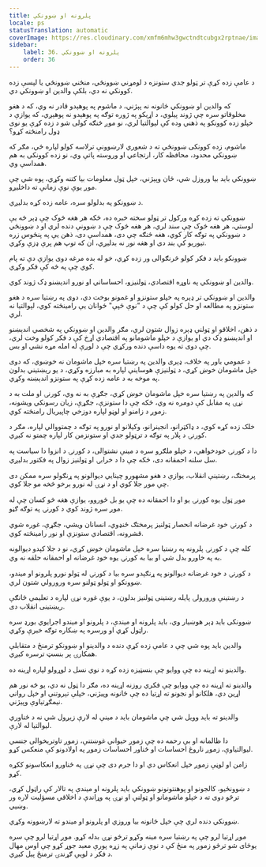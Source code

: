 ```yaml
---
title: پلرونه او ښوونکي
locale: ps
statusTranslation: automatic
coverImage: https://res.cloudinary.com/xmfm6mhw3gwctndtcubgx2rptnae/image/upload/v1740337243/small_cover_educacion_fundamental_a051170f1c.webp
sidebar:
    label: 36. پلرونه او ښوونکي
    order: 36
---
```

د عامې زده کړې تر ټولو جدي ستونزه د لومړني ښوونځي، منځني ښوونځي یا لېسې زده کوونکي نه دي، بلکې والدین او ښوونکي دي.

که والدین او ښوونکي ځانونه نه پېژني، د ماشوم په پوهېدو قادر نه وي، که د هغو مخلوقاتو سره چې ژوند پیلوي، د اړیکو په ژوره توګه په پوهېدو نه پوهېږي، که یوازې د خپلو زده کوونکو په ذهني وده کې لېوالتیا لري، نو موږ څنګه کولی شو د زده کړې یو نوی ډول رامنځته کړو؟

ماشوم، زده کوونکی ښوونځي ته د شعوري لارښوونې ترلاسه کولو لپاره ځي، مګر که ښوونکي محدود، محافظه کار، ارتجاعي او وروسته پاتې وي، نو زده کوونکی به هم همداسې وي.

ښوونکي باید بیا وروزل شي، ځان وپېژني، خپل ټول معلومات بیا کتنه وکړي، پوه شي چې موږ یوې نوې زمانې ته داخلیږو.

د ښوونکو په بدلولو سره، عامه زده کړه بدلیږي.

ښوونکي ته زده کړه ورکول تر ټولو سخته خبره ده، ځکه هر هغه څوک چې ډېر څه یې لوستي، هر هغه څوک چې سند لري، هر هغه څوک چې د ښوونې دنده لري او د ښوونځي د ښوونکي په توګه کار کوي، هغه څنګه چې دی، همداسې دی، ذهن یې په پنځوس زره تیوریو کې بند دی او هغه نور نه بدلیږي، ان که توپ هم پرې ډزې وکړي.

ښوونکو باید د فکر کولو څرنګوالی ور زده کړي، خو له بده مرغه دوی یوازې دې ته پام کوي چې په څه کې فکر وکړي.

والدین او ښوونکي په ناوړه اقتصادي، ټولنیزو، احساساتي او نورو اندېښنو ډک ژوند کوي.

والدین او ښوونکي تر ډېره په خپلو ستونزو او غمونو بوخت دي، دوی په رښتیا سره د هغو ستونزو په مطالعه او حل کولو کې چې د "نوې څپې" ځوانان یې رامینځته کوي، لېوالتیا نه لري.

د ذهن، اخلاقو او ټولنې ډېره زوال شتون لري، مګر والدین او ښوونکي په شخصي اندېښنو او اندېښنو ډک دي او یوازې د خپلو ماشومانو په اقتصادي اړخ کې د فکر کولو وخت لري، چې دوی ته یوه داسې دنده ورکړي چې د لوږې له امله مړه نشي او بس.

د عمومي باور په خلاف، ډېری والدین په رښتیا سره خپل ماشومان نه خوښوي، که دوی خپل ماشومان خوښ کړي، د ټولنیزې هوساینې لپاره به مبارزه وکړي، د یو ریښتیني بدلون په موخه به د عامه زده کړې په ستونزو اندېښنه وکړي.

که والدین په رښتیا سره خپل ماشومان خوښ کړي، جګړې به نه وي، کورنۍ او ملت به د نړۍ په مقابل کې دومره نه وي، ځکه چې دا ستونزې، جګړې، زیان رسونکي وېشونه، زموږ د زامنو او لوڼو لپاره دوزخي چاپیریال رامنځته کوي.

خلک زده کړه کوي، د ډاکټرانو، انجینرانو، وکیلانو او نورو په توګه د چمتووالي لپاره، مګر د کورنۍ د پلار په توګه د ترټولو جدي او ستونزمن کار لپاره چمتو نه کیږي.

دا د کورنۍ خودخواهي، د خپلو ملګرو سره د مینې نشتوالی، د کورنۍ د انزوا دا سیاست په سل سلنه احمقانه دی، ځکه چې دا د خرابۍ او ټولنیز زوال په فکتور بدلیږي.

پرمختګ، رښتینې انقلاب، یوازې د هغو مشهورو چینایي دیوالونو په ړنګولو سره ممکن دی چې موږ جلا کوي او د نړۍ له نورو برخو څخه مو جلا کوي.

موږ ټول یوه کورنۍ یو او دا احمقانه ده چې یو بل ځوروو، یوازې هغه څو کسان چې له موږ سره ژوند کوي د کورنۍ په توګه ګڼو.

د کورنۍ خود غرضانه انحصار ټولنیز پرمختګ ځنډوي، انسانان ویشي، جګړې، غوره شوي قشرونه، اقتصادي ستونزې او نور رامینځته کوي.

کله چې د کورنۍ پلرونه په رښتیا سره خپل ماشومان خوښ کړي، نو د جلا کېدو دیوالونه به په خاورو بدل شي او بیا به کورنۍ یوه خود غرضانه او احمقانه حلقه نه وي.

د کورنۍ د خود غرضانه دیوالونو په ړنګېدو سره بیا د کورنۍ له ټولو نورو پلرونو او میندو، ښوونکو او ټولو ټولنو سره ورورولي شتون لري.

د رښتینې ورورولۍ پایله رښتینی ټولنیز بدلون، د یوې غوره نړۍ لپاره د تعلیمي څانګې ریښتینی انقلاب دی.

ښوونکی باید ډېر هوښیار وي، باید پلرونه او میندې، د پلرونو او میندو اجرایوي بورډ سره راټول کړي او ورسره په ښکاره توګه خبرې وکړي.

والدین باید پوه شي چې د عامې زده کړې دنده د والدینو او ښوونکو ترمنځ د متقابلې همکارۍ پر بنسټ ترسره کیږي.

والدینو ته اړینه ده چې ووایو چې بنسټیزه زده کړه د نوي نسل د لوړولو لپاره اړینه ده.

والدینو ته اړینه ده چې ووایو چې فکري روزنه اړینه ده، مګر دا ټول نه دي، یو څه نور هم اړین دي، هلکانو او نجونو ته اړتیا ده چې ځانونه وپیژني، خپلې تېروتنې او خپل رواني نیمګړتیاوې وپیژني.

والدینو ته باید وویل شي چې ماشومان باید د مینې له لارې زیږول شي نه د ځناوري لیوالتیا له لارې.

دا ظالمانه او بې رحمه ده چې زموږ حيواني غوښتنې، زموږ تاوتریخوالی جنسي لیوالتیاوې، زموږ ناروغ احساسات او ځناور احساسات زموږ په اولادونو کې منعکس کړو.

زامن او لوڼې زموږ خپل انعکاس دي او دا جرم دی چې نړۍ په ځناورو انعکاسونو ککړه کړو.

د ښوونځیو، کالجونو او پوهنتونونو ښوونکي باید پلرونه او میندې په تالار کې راټول کړي، ترڅو دوی ته د خپلو ماشومانو او ټولنې او نړۍ په وړاندې د اخلاقي مسؤلیت لاره ور وښیي.

ښوونکي دنده لري چې خپل ځانونه بیا وروزي او پلرونو او میندو ته لارښوونه وکړي.

موږ اړتیا لرو چې په رښتیا سره مینه وکړو ترڅو نړۍ بدله کړو. موږ اړتیا لرو چې سره یوځای شو ترڅو زموږ په منځ کې د نوې زمانې په زړه پورې معبد جوړ کړو چې اوس مهال د فکر د لويې ګړندۍ ترمنځ پیل کیږي.

